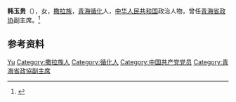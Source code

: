 '''韩玉贵'''（{{bd|1949年|12月|}}），女，[[撒拉族|撒拉族]]，[[青海|青海]][[循化|循化]]人，[[中华人民共和国|中华人民共和国]]政治人物，曾任[[青海省政协|青海省政协]]副主席。<ref>{{Cite web|title=韩玉贵|url=http://www.qhszx.gov.cn/zxzl/ry/fzx/hyg/|accessdate=2020-09-25|work=青海省政协|archive-date=2012-04-16|archive-url=https://web.archive.org/web/20120416200611/http://www.qhszx.gov.cn/zxzl/ry/fzx/hyg/|dead-url=no}}</ref>

== 参考资料 ==
{{reflist}}

{{中国人物小作品}}

{{Authority control}}
{{DEFAULTSORT:Han韩}}
[[Category:韩姓|Yu]]
[[Category:撒拉族人|Category:撒拉族人]]
[[Category:循化人|Category:循化人]]
[[Category:中国共产党党员|Category:中国共产党党员]]
[[Category:青海省政協副主席|Category:青海省政協副主席]]